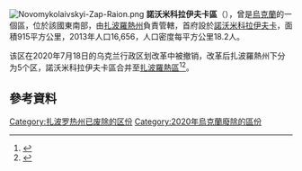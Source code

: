 [[Image:Novomykolaivskyi-Zap-Raion.png|thumb]]
'''諾沃米科拉伊夫卡區'''（{{lang-uk|Новомиколаївський район}}），曾是[[烏克蘭|烏克蘭]]的一個區，位於該國東南部，由[[扎波羅熱州|扎波羅熱州]]負責管轄，首府設於[[諾沃米科拉伊夫卡_(扎波羅熱州)|諾沃米科拉伊夫卡]]，面積915平方公里，2013年人口16,656，人口密度每平方公里18.2人。

该区在2020年7月18日的乌克兰行政区划改革中被撤销，改革后扎波羅熱州下分为5个区，諾沃米科拉伊夫卡區合并至[[扎波羅熱區|扎波羅熱區]]<ref>{{Cite news|title=Про утворення та ліквідацію районів. Постанова Верховної Ради України № 807-ІХ.|url=http://www.golos.com.ua/article/333466|access-date=2020-10-03|date=2020-07-18|website=Голос України|language=uk}}</ref><ref name="2020_reform_maps">{{cite web |title=Нові райони: карти + склад |url=https://www.minregion.gov.ua/press/news/novi-rajony-karty-sklad/ |publisher=Міністерство розвитку громад та територій України |language=uk}}</ref>。

==參考資料==
{{Reflist}}

{{Coord|47|53|39|N|35|54|47|E|display=title}}
{{Zaporizhia-geo-stub}}

[[Category:扎波罗热州已废除的区份|Category:扎波罗热州已废除的区份]]
[[Category:2020年烏克蘭廢除的區份|Category:2020年烏克蘭廢除的區份]]